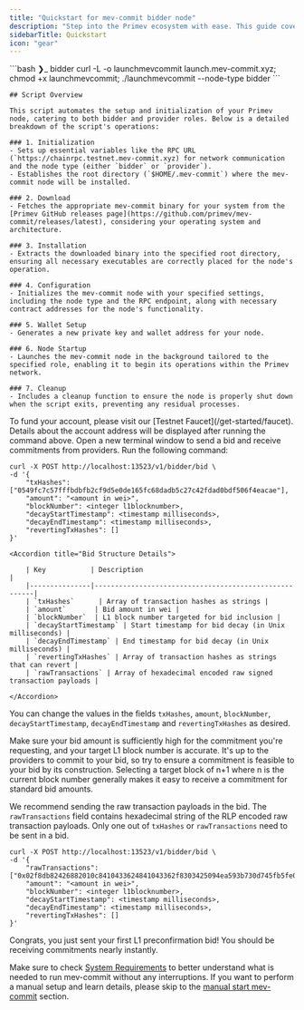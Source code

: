 ```yaml
---
title: "Quickstart for mev-commit bidder node"
description: "Step into the Primev ecosystem with ease. This guide covers everything you need to set up your mev-commit bidder node. For providers, please refer to the [manual start mev-commit](/developers/manual-start-mev-commit) section"
sidebarTitle: Quickstart
icon: "gear"
---
```

<Steps>
  <Step title="Launch mev-commit Bidder Node">
            ```bash ❯_ bidder
         curl -L -o launchmevcommit launch.mev-commit.xyz; chmod +x launchmevcommit; ./launchmevcommit --node-type bidder
        ```
<Accordion title="🤔 What does the script do?">

    ## Script Overview

    This script automates the setup and initialization of your Primev node, catering to both bidder and provider roles. Below is a detailed breakdown of the script's operations:

    ### 1. Initialization
    - Sets up essential variables like the RPC URL (`https://chainrpc.testnet.mev-commit.xyz) for network communication and the node type (either `bidder` or `provider`).
    - Establishes the root directory (`$HOME/.mev-commit`) where the mev-commit node will be installed.

    ### 2. Download
    - Fetches the appropriate mev-commit binary for your system from the [Primev GitHub releases page](https://github.com/primev/mev-commit/releases/latest), considering your operating system and architecture.

    ### 3. Installation
    - Extracts the downloaded binary into the specified root directory, ensuring all necessary executables are correctly placed for the node's operation.

    ### 4. Configuration
    - Initializes the mev-commit node with your specified settings, including the node type and the RPC endpoint, along with necessary contract addresses for the node's functionality.

    ### 5. Wallet Setup
    - Generates a new private key and wallet address for your node.

    ### 6. Node Startup
    - Launches the mev-commit node in the background tailored to the specified role, enabling it to begin its operations within the Primev network.

    ### 7. Cleanup
    - Includes a cleanup function to ensure the node is properly shut down when the script exits, preventing any residual processes.

</Accordion>

  </Step>
  <Step title="Fund Your Account">
    To fund your account, please visit our [Testnet Faucet](/get-started/faucet). Details about the account address will be displayed after running the command above.
  </Step>
  <Step title="Send a Bid">
    Open a new terminal window to send a bid and receive commitments from providers. Run the following command:

```shell ❯_ example
curl -X POST http://localhost:13523/v1/bidder/bid \
-d '{
    "txHashes": ["0549fc7c57fffbdbfb2cf9d5e0de165fc68dadb5c27c42fdad0bdf506f4eacae"],
    "amount": "<amount in wei>",
    "blockNumber": <integer l1blocknumber>,
    "decayStartTimestamp": <timestamp milliseconds>,
    "decayEndTimestamp": <timestamp milliseconds>,
    "revertingTxHashes": []
}'
```
    <Accordion title="Bid Structure Details">

        | Key           | Description                                           |
        |---------------|-------------------------------------------------------|
        | `txHashes`      | Array of transaction hashes as strings |
        | `amount`       | Bid amount in wei |
        | `blockNumber`  | L1 block number targeted for bid inclusion |
        | `decayStartTimestamp` | Start timestamp for bid decay (in Unix milliseconds) |
        | `decayEndTimestamp` | End timestamp for bid decay (in Unix milliseconds) |
        | `revertingTxHashes` | Array of transaction hashes as strings that can revert |
        | `rawTransactions` | Array of hexadecimal encoded raw signed transaction payloads |

    </Accordion>

You can change the values in the fields `txHashes`, `amount`, `blockNumber`, `decayStartTimestamp`, `decayEndTimestamp` and `revertingTxHashes` as desired.

Make sure your bid amount is sufficiently high for the commitment you're requesting, and your target L1 block number is accurate. It's up to the providers to commit to your bid, so try to ensure a commitment is feasible to your bid by its construction. Selecting a target block of n+1 where n is the current block number generally makes it easy to receive a commitment for standard bid amounts.

We recommend sending the raw transaction payloads in the bid. The `rawTransactions` field contains hexadecimal string of the RLP encoded raw transaction payloads. Only one out of `txHashes` or `rawTransactions` need to be sent in a bid.

```shell ❯_ example
curl -X POST http://localhost:13523/v1/bidder/bid \
-d '{
    "rawTransactions": ["0x02f8db82426882010c8410433624841043362f8303425094ea593b730d745fb5fe01b6d20e6603915252c6bf87016e03ce313800b864ce0b63ce0000000000000000000000000e94804eaa3c4c5355992086647f683f6f41ef1f000000000000000000000000000000000000000000000000000150e0786cc000000000000000000000000000000000000000000000000000000000000004e378c001a0ece6d13b20247abdc07d669c9186ee5a1ac9601db8c98a3323024ab299cb6662a01c20680efe4e0bb48a3a936b5ab27c741819f0ac567b12b34b230004b20b78a0"],
    "amount": "<amount in wei>",
    "blockNumber": <integer l1blocknumber>,
    "decayStartTimestamp": <timestamp milliseconds>,
    "decayEndTimestamp": <timestamp milliseconds>,
    "revertingTxHashes": []
}'
```
  </Step>
</Steps>

<Check>Congrats, you just sent your first L1 preconfirmation bid! You should be receiving commitments nearly instantly.</Check>

<Info> Make sure to check [System Requirements](/developers/system-requirements) to better understand what is needed to run mev-commit without any interruptions.  If you want to perform a manual setup and learn details, please skip to the [manual start mev-commit](/developers/manual-start-mev-commit) section.</Info>
